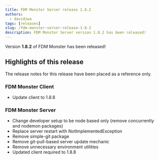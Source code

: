 ```yaml
---
title: FDM Monster Server release 1.8.2
authors:
  - davidzwa
tags: [releases]
slug: /fdm-monster-server-release-1-8-2
description: FDM Monster Server version 1.8.2 has been released!
---
```


Version **1.8.2** of FDM Monster has been released!

## Highlights of this release

The release notes for this release have been placed as a reference only.

### FDM Monster Client

- Update client to 1.8.8

### FDM Monster Server

- Change developer setup to be node based only (remove concurrently and nodemon packages)
- Replace server restart with NotImplementedException
- Remove simple-git package
- Remove git-pull-based server update mechanic
- Remove unnecessary environment utilities
- Updated client required to 1.8.8
